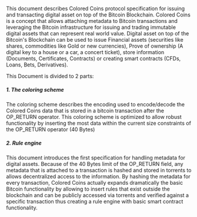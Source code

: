 This document describes Colored Coins protocol specification for issuing and transacting digital asset on top of the Bitcoin Blockchain. Colored Coins is a concept that allows attaching metadata to Bitcoin transactions and leveraging the Bitcoin infrastructure for issuing and trading immutable digital assets that can represent real world value. Digital asset on top of the Bitcoin's Blockchain can be used to issue Financial assets (securities like shares, commodities like Gold or new currencies), Prove of ownership (A digital key to a house or a car, a concert ticket), store information (Documents, Certificates, Contracts) or creating smart contracts (CFDs, Loans, Bets, Derivatives).

This Document is divided to 2 parts:

===== 1. The coloring scheme =====

The coloring scheme describes the encoding used to encode/decode the Colored Coins data that is stored in a bitcoin transaction after the OP_RETURN operator. This coloring scheme is optimized to allow robust functionality by inserting the most data within the current size constraints of the OP_RETURN operator (40 Bytes)

===== 2. Rule engine =====

This document introduces the first specification for handling metadata for digital assets. Because of the 40 Bytes limit of the OP_RETURN field, any metadata that is attached to a transaction is hashed and stored in torrents to allows decentralized access to the information. By hashing the metadata for every transaction, Colored Coins actually expands dramatically the basic Bitcoin functionality by allowing to insert rules that exist outside the blockchain and can be publicly accessed via torrents and verified against a specific transaction thus creating a rule engine with basic smart contract functionality.

